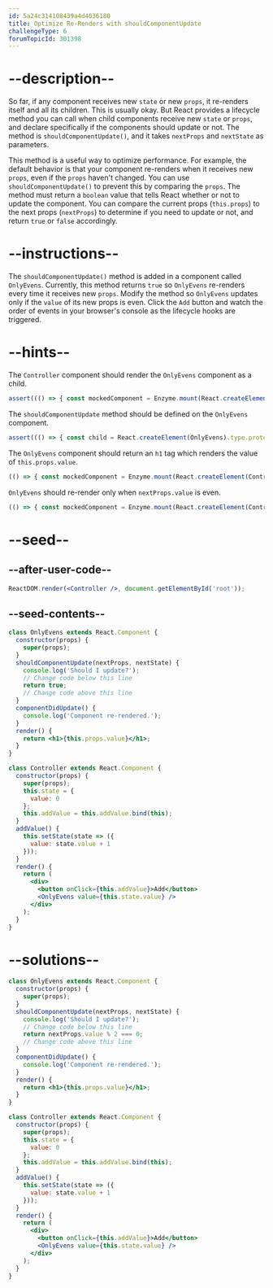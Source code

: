 ```yaml
---
id: 5a24c314108439a4d4036180
title: Optimize Re-Renders with shouldComponentUpdate
challengeType: 6
forumTopicId: 301398
---
```


# --description--

So far, if any component receives new `state` or new `props`, it re-renders itself and all its children. This is usually okay. But React provides a lifecycle method you can call when child components receive new `state` or `props`, and declare specifically if the components should update or not. The method is `shouldComponentUpdate()`, and it takes `nextProps` and `nextState` as parameters.

This method is a useful way to optimize performance. For example, the default behavior is that your component re-renders when it receives new `props`, even if the `props` haven't changed. You can use `shouldComponentUpdate()` to prevent this by comparing the `props`. The method must return a `boolean` value that tells React whether or not to update the component. You can compare the current props (`this.props`) to the next props (`nextProps`) to determine if you need to update or not, and return `true` or `false` accordingly.

# --instructions--

The `shouldComponentUpdate()` method is added in a component called `OnlyEvens`. Currently, this method returns `true` so `OnlyEvens` re-renders every time it receives new `props`. Modify the method so `OnlyEvens` updates only if the `value` of its new props is even. Click the `Add` button and watch the order of events in your browser's console as the lifecycle hooks are triggered.

# --hints--

The `Controller` component should render the `OnlyEvens` component as a child.

```js
assert((() => { const mockedComponent = Enzyme.mount(React.createElement(Controller)); return mockedComponent.find('Controller').length === 1 && mockedComponent.find('OnlyEvens').length === 1; })());
```

The `shouldComponentUpdate` method should be defined on the `OnlyEvens` component.

```js
assert((() => { const child = React.createElement(OnlyEvens).type.prototype.shouldComponentUpdate.toString().replace(/s/g,''); return child !== 'undefined'; })());
```

The `OnlyEvens` component should return an `h1` tag which renders the value of `this.props.value`.

```js
(() => { const mockedComponent = Enzyme.mount(React.createElement(Controller)); const first = () => { mockedComponent.setState({ value: 1000 }); return mockedComponent.find('h1').html(); }; const second = () => { mockedComponent.setState({ value: 10 }); return mockedComponent.find('h1').html(); }; const firstValue = first(); const secondValue = second(); assert(firstValue === '<h1>1000</h1>' && secondValue === '<h1>10</h1>'); })();
```

`OnlyEvens` should re-render only when `nextProps.value` is even.

```js
(() => { const mockedComponent = Enzyme.mount(React.createElement(Controller)); const first = () => { mockedComponent.setState({ value: 8 }); return mockedComponent.find('h1').text(); }; const second = () => { mockedComponent.setState({ value: 7 }); return mockedComponent.find('h1').text(); }; const third = () => { mockedComponent.setState({ value: 42 }); return mockedComponent.find('h1').text(); }; const firstValue = first(); const secondValue = second(); const thirdValue = third(); assert(firstValue === '8' && secondValue === '8' && thirdValue === '42'); })();
```

# --seed--

## --after-user-code--

```jsx
ReactDOM.render(<Controller />, document.getElementById('root'));
```

## --seed-contents--

```jsx
class OnlyEvens extends React.Component {
  constructor(props) {
    super(props);
  }
  shouldComponentUpdate(nextProps, nextState) {
    console.log('Should I update?');
    // Change code below this line
    return true;
    // Change code above this line
  }
  componentDidUpdate() {
    console.log('Component re-rendered.');
  }
  render() {
    return <h1>{this.props.value}</h1>;
  }
}

class Controller extends React.Component {
  constructor(props) {
    super(props);
    this.state = {
      value: 0
    };
    this.addValue = this.addValue.bind(this);
  }
  addValue() {
    this.setState(state => ({
      value: state.value + 1
    }));
  }
  render() {
    return (
      <div>
        <button onClick={this.addValue}>Add</button>
        <OnlyEvens value={this.state.value} />
      </div>
    );
  }
}
```

# --solutions--

```jsx
class OnlyEvens extends React.Component {
  constructor(props) {
    super(props);
  }
  shouldComponentUpdate(nextProps, nextState) {
    console.log('Should I update?');
    // Change code below this line
    return nextProps.value % 2 === 0;
    // Change code above this line
  }
  componentDidUpdate() {
    console.log('Component re-rendered.');
  }
  render() {
    return <h1>{this.props.value}</h1>;
  }
}

class Controller extends React.Component {
  constructor(props) {
    super(props);
    this.state = {
      value: 0
    };
    this.addValue = this.addValue.bind(this);
  }
  addValue() {
    this.setState(state => ({
      value: state.value + 1
    }));
  }
  render() {
    return (
      <div>
        <button onClick={this.addValue}>Add</button>
        <OnlyEvens value={this.state.value} />
      </div>
    );
  }
}
```
